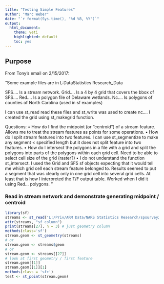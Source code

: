 ```yaml
---
title: "Testing Simple Features"
author: "Marc Weber"
date: "`r format(Sys.time(), '%d %B, %Y')`"
output: 
  html_document:
    theme: yeti
    highlighted: default 
    toc: yes
---
```


## Purpose
From Tony's email on 2/15/2017:

"Some example files are in L:\Priv\ARM Data\NARS Statistics Research\spsurvey2\Test_Data

SFS….  Is a stream network.
Grid….  Is a 4 by 4 grid that covers the bbox of SFS….
Red….  Is a polygon file of Delaware wetlands.
Nc….  Is polygons of counties of North Carolina (used in sf examples)

I can use st_read read these files and st_write was used to create nc….   I created the grid using st_makegrid function.

Questions:
•	How do I find the midpoint (or “centroid”) of a stream feature.  Allows me to treat the stream features as points for some operations.
•	How do I split stream features into two features.  I can use st_segmentize to make any segment < specified length but it does not split feature into two features.
•	How do I intersect the polygons in a file with a grid and split the polygons into parts of the polygons within each grid cell.  Need to be able to select cell size of the grid (raster?)
•	I do not understand the function st_intersect.  I used the Grid and SFS sf objects expecting that it would tell me which grid cell each stream feature belonged to.  Results seemed to put a segment that was clearly only in one grid cell into several grid cells.  At least that is how I interpreted the T/F output table.  Worked when I did it using Red… polygons.
"


### Read in stream network and demonstrate generating midpoint / centroid
```r
library(sf)
streams <- st_read('L:/Priv/ARM Data/NARS Statistics Research/spsurvey2/Test_Data/SFS_FinalFrame_HUC5_20120705.shp')
attr(streams, "sf_column")
print(streams[27], n = 3) # just geometry column
methods(class='sf')
stream.geom <- st_geometry(streams)
# or
stream.geom <- streams$geom
# or 
stream.geom <- streams[[27]]
# look at first geometry / first feature
stream.geom[[1]]
stream.geom[[1]][1]
methods(class = 'sfc')
test <- st_point(stream.geom)
```